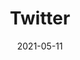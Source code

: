 ---
title: "Twitter"
shortTitle: "Twitter"
slug: "https://twitter.com/drewbyts"
category: "Social"
color: "#82726b"
cover: "./moran-92PmjawKUfs-unsplash.jpg"
date: "2021-05-11"
---